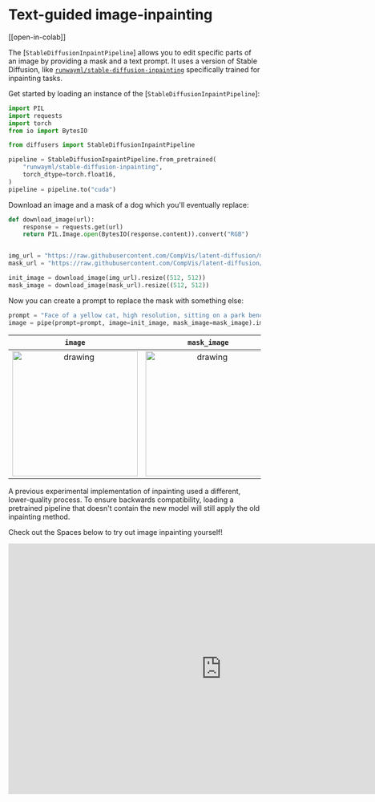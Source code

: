 <!--Copyright 2023 The HuggingFace Team. All rights reserved.

Licensed under the Apache License, Version 2.0 (the "License"); you may not use this file except in compliance with
the License. You may obtain a copy of the License at

http://www.apache.org/licenses/LICENSE-2.0

Unless required by applicable law or agreed to in writing, software distributed under the License is distributed on
an "AS IS" BASIS, WITHOUT WARRANTIES OR CONDITIONS OF ANY KIND, either express or implied. See the License for the
specific language governing permissions and limitations under the License.
-->

# Text-guided image-inpainting

[[open-in-colab]]

The [`StableDiffusionInpaintPipeline`] allows you to edit specific parts of an image by providing a mask and a text prompt. It uses a version of Stable Diffusion, like [`runwayml/stable-diffusion-inpainting`](https://huggingface.co/runwayml/stable-diffusion-inpainting) specifically trained for inpainting tasks.

Get started by loading an instance of the [`StableDiffusionInpaintPipeline`]:

```python
import PIL
import requests
import torch
from io import BytesIO

from diffusers import StableDiffusionInpaintPipeline

pipeline = StableDiffusionInpaintPipeline.from_pretrained(
    "runwayml/stable-diffusion-inpainting",
    torch_dtype=torch.float16,
)
pipeline = pipeline.to("cuda")
```

Download an image and a mask of a dog which you'll eventually replace:

```python
def download_image(url):
    response = requests.get(url)
    return PIL.Image.open(BytesIO(response.content)).convert("RGB")


img_url = "https://raw.githubusercontent.com/CompVis/latent-diffusion/main/data/inpainting_examples/overture-creations-5sI6fQgYIuo.png"
mask_url = "https://raw.githubusercontent.com/CompVis/latent-diffusion/main/data/inpainting_examples/overture-creations-5sI6fQgYIuo_mask.png"

init_image = download_image(img_url).resize((512, 512))
mask_image = download_image(mask_url).resize((512, 512))
```

Now you can create a prompt to replace the mask with something else:

```python
prompt = "Face of a yellow cat, high resolution, sitting on a park bench"
image = pipe(prompt=prompt, image=init_image, mask_image=mask_image).images[0]
```

`image`          | `mask_image` | `prompt` | output |
:-------------------------:|:-------------------------:|:-------------------------:|-------------------------:|
<img src="https://raw.githubusercontent.com/CompVis/latent-diffusion/main/data/inpainting_examples/overture-creations-5sI6fQgYIuo.png" alt="drawing" width="250"/> | <img src="https://raw.githubusercontent.com/CompVis/latent-diffusion/main/data/inpainting_examples/overture-creations-5sI6fQgYIuo_mask.png" alt="drawing" width="250"/> | ***Face of a yellow cat, high resolution, sitting on a park bench*** | <img src="https://huggingface.co/datasets/hf-internal-testing/diffusers-images/resolve/main/in_paint/yellow_cat_sitting_on_a_park_bench.png" alt="drawing" width="250"/> |


<Tip warning={true}>

A previous experimental implementation of inpainting used a different, lower-quality process. To ensure backwards compatibility, loading a pretrained pipeline that doesn't contain the new model will still apply the old inpainting method.

</Tip>

Check out the Spaces below to try out image inpainting yourself!

<iframe
	src="https://runwayml-stable-diffusion-inpainting.hf.space"
	frameborder="0"
	width="850"
	height="500"
></iframe>
